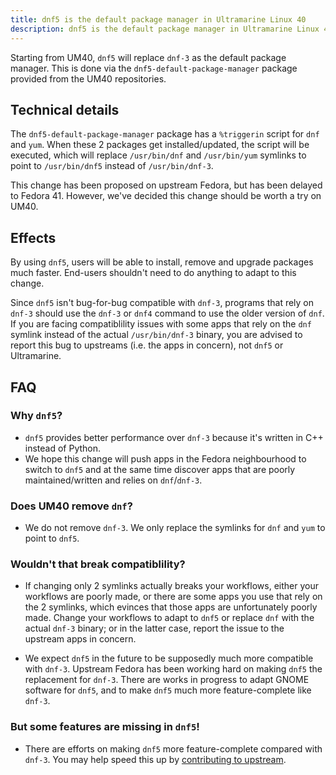 ```yaml
---
title: dnf5 is the default package manager in Ultramarine Linux 40
description: dnf5 is the default package manager in Ultramarine Linux 40
---
```



Starting from UM40, `dnf5` will replace `dnf-3` as the default package manager.
This is done via the `dnf5-default-package-manager` package provided from the UM40 repositories.

## Technical details

The `dnf5-default-package-manager` package has a `%triggerin` script for `dnf` and `yum`. When these
2 packages get installed/updated, the script will be executed, which will replace `/usr/bin/dnf` and
`/usr/bin/yum` symlinks to point to `/usr/bin/dnf5` instead of `/usr/bin/dnf-3`.

This change has been proposed on upstream Fedora, but has been delayed to Fedora 41. However, we've
decided this change should be worth a try on UM40.

## Effects

By using `dnf5`, users will be able to install, remove and upgrade packages much faster. End-users
shouldn't need to do anything to adapt to this change.

Since `dnf5` isn't bug-for-bug compatible with `dnf-3`, programs that rely on `dnf-3` should use the
`dnf-3` or `dnf4` command to use the older version of `dnf`. If you are facing compatiblility issues
with some apps that rely on the `dnf` symlink instead of the actual `/usr/bin/dnf-3` binary, you are
advised to report this bug to upstreams (i.e. the apps in concern), not `dnf5` or Ultramarine.

## FAQ

### Why `dnf5`?

- `dnf5` provides better performance over `dnf-3` because it's written in C++ instead of Python.
- We hope this change will push apps in the Fedora neighbourhood to switch to `dnf5` and at the same
  time discover apps that are poorly maintained/written and relies on `dnf`/`dnf-3`.

### Does UM40 remove `dnf`?

- We do not remove `dnf-3`. We only replace the symlinks for `dnf` and `yum` to point to `dnf5`.

### Wouldn't that break compatiblility?

- If changing only 2 symlinks actually breaks your workflows, either your workflows are poorly made,
  or there are some apps you use that rely on the 2 symlinks, which evinces that those apps are
  unfortunately poorly made. Change your workflows to adapt to `dnf5` or replace `dnf` with the
  actual `dnf-3` binary; or in the latter case, report the issue to the upstream apps in concern.

- We expect `dnf5` in the future to be supposedly much more compatible with `dnf-3`. Upstream Fedora
  has been working hard on making `dnf5` the replacement for `dnf-3`. There are works in progress to
  adapt GNOME software for `dnf5`, and to make `dnf5` much more feature-complete like `dnf-3`.

### But some features are missing in `dnf5`!

- There are efforts on making `dnf5` more feature-complete compared with `dnf-3`. You may help speed
  this up by [contributing to upstream](https://github.com/rpm-software-management/dnf5/).
